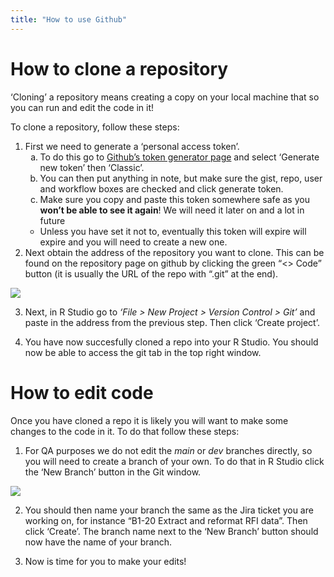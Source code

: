 ```yaml
---
title: "How to use Github"
---
```


# How to clone a repository

'Cloning' a repository means creating a copy on your local machine that so you can run and edit the code in it!

To clone a repository, follow these steps:

1. First we need to generate a 'personal access token'. 
    a. To do this go to [Github's token generator page](https://github.com/settings/tokens) and select ‘Generate new token’ then ‘Classic’.
    b. You can then put anything in note, but make sure the gist, repo, user and workflow boxes are checked and click generate token. 
    c. Make sure you copy and paste this token somewhere safe as you **won't be able to see it again**! We will need it later on and a lot in future
    - Unless you have set it not to, eventually this token will expire will expire and you will need to create a new one.

2.  Next obtain the address of the repository you want to clone. This can be found on the repository page on github by clicking the green "<> Code" button (it is usually the URL of the repo with ".git" at the end).

<img src="/assets/img/repo_address_button.png"/>

3. Next, in R Studio go to *‘File > New Project > Version Control > Git’* and paste in the address from the previous step. Then click 'Create project'.

4. You have now succesfully cloned a repo into your R Studio. You should now be able to access the git tab in the top right window.
    
# How to edit code

Once you have cloned a repo it is likely you will want to make some changes to the code in it. To do that follow these steps:

1. For QA purposes we do not edit the *main* or *dev* branches directly, so you will need to create a branch of your own. To do that in R Studio click the ‘New Branch’ button in the Git window.

<img src="/assets/img/new_branch_button.png"/>

2. You should then name your branch the same as the Jira ticket you are working on, for instance "B1-20 Extract and reformat RFI data". Then click 'Create'. The branch name next to the 'New Branch' button should now have the name of your branch.

3. Now is time for you to make your edits! 
